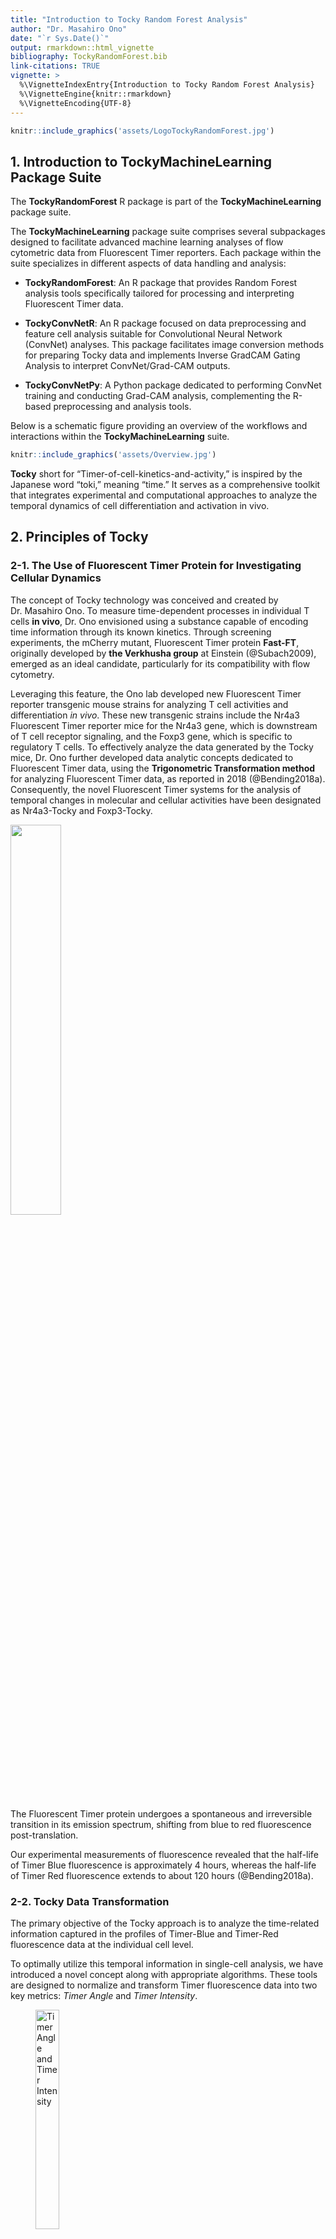 ```yaml
---
title: "Introduction to Tocky Random Forest Analysis"
author: "Dr. Masahiro Ono"
date: "`r Sys.Date()`"
output: rmarkdown::html_vignette
bibliography: TockyRandomForest.bib  
link-citations: TRUE
vignette: >
  %\VignetteIndexEntry{Introduction to Tocky Random Forest Analysis}
  %\VignetteEngine{knitr::rmarkdown}
  %\VignetteEncoding{UTF-8}
---
```



```r
knitr::include_graphics('assets/LogoTockyRandomForest.jpg')
```

## 1. Introduction to TockyMachineLearning Package Suite

The **TockyRandomForest** R package is part of the **TockyMachineLearning** package suite.

The **TockyMachineLearning** package suite comprises several subpackages designed to facilitate advanced machine learning analyses of flow cytometric data from Fluorescent Timer reporters. Each package within the suite specializes in different aspects of data handling and analysis:

- **TockyRandomForest**: An R package that provides Random Forest analysis tools specifically tailored for processing and interpreting Fluorescent Timer data.
  
- **TockyConvNetR**: An R package focused on data preprocessing and feature cell analysis suitable for Convolutional Neural Network (ConvNet) analyses. This package facilitates image conversion methods for preparing Tocky data and implements Inverse GradCAM Gating Analysis to interpret ConvNet/Grad-CAM outputs.

- **TockyConvNetPy**: A Python package dedicated to performing ConvNet training and conducting Grad-CAM analysis, complementing the R-based preprocessing and analysis tools.

Below is a schematic figure providing an overview of the workflows and interactions within the **TockyMachineLearning** suite.


```r
knitr::include_graphics('assets/Overview.jpg')
```

**Tocky** short for "Timer-of-cell-kinetics-and-activity," is inspired by the Japanese word "toki," meaning "time." It serves as a comprehensive toolkit that integrates experimental and computational approaches to analyze the temporal dynamics of cell differentiation and activation in vivo.

## 2. Principles of Tocky

### 2-1. The Use of Fluorescent Timer Protein for Investigating Cellular Dynamics

The concept of Tocky technology was conceived and created by Dr. Masahiro Ono. To measure time-dependent processes in individual T cells **in vivo**, Dr. Ono envisioned using a substance capable of encoding time information through its known kinetics. Through screening experiments, the mCherry mutant, Fluorescent Timer protein **Fast-FT**, originally developed by **the Verkhusha group** at Einstein (@Subach2009), emerged as an ideal candidate, particularly for its compatibility with flow cytometry.

Leveraging this feature, the Ono lab developed new Fluorescent Timer reporter transgenic mouse strains for analyzing T cell activities and differentiation *in vivo*. These new transgenic strains include the Nr4a3 Fluorescent Timer reporter mice for the Nr4a3 gene, which is downstream of T cell receptor signaling, and the Foxp3 gene, which is specific to regulatory T cells. To effectively analyze the data generated by the Tocky mice, Dr. Ono further developed data analytic concepts dedicated to Fluorescent Timer data, using the **Trigonometric Transformation method** for analyzing Fluorescent Timer data, as reported in 2018 (@Bending2018a). Consequently, the novel Fluorescent Timer systems for the analysis of temporal changes in molecular and cellular activities have been designated as Nr4a3-Tocky and Foxp3-Tocky.

<img src="assets/FluorescentTimer.jpg" align="center" width= 40%>

The Fluorescent Timer protein undergoes a spontaneous and irreversible transition in its emission spectrum, shifting from blue to red fluorescence post-translation.

Our experimental measurements of fluorescence revealed that the half-life of Timer Blue fluorescence is approximately 4 hours, whereas the half-life of Timer Red fluorescence extends to about 120 hours (@Bending2018a).



### 2-2. Tocky Data Transformation

The primary objective of the Tocky approach is to analyze the time-related information captured in the profiles of Timer-Blue and Timer-Red fluorescence data at the individual cell level.

To optimally utilize this temporal information in single-cell analysis, we have introduced a novel concept along with appropriate algorithms. These tools are designed to normalize and transform Timer fluorescence data into two key metrics: *Timer Angle* and *Timer Intensity*.

![**Timer Angle and Timer Intensity**](assets/Angleconversion.jpg){ width=30% align="center"}

*Timer Angle* is defined as the angle (in degrees, ranging from 0 to 90) measured from the Timer-Blue axis towards the Timer-Red axis. *Timer Intensity* represents the distance (or *norm*) from each cell to the origin (where Timer-Blue = Timer-Red = 0).

Normalized and **trigonometric-transformed** Timer fluorescence data offer opportunities to analyze *real-time* transcriptional activities and *cumulative* (historical) activities observed in the days leading up to the experimental analysis of cells, as demonstrated in our previous reports (@Bending2018a; @Bending2018b).


## 3. Data Preprocessing

Install and use [the **TockyPrep** R package](https://github.com/MonoTockyLab/TockyPrep) to preprocess flow cytometric Fluorescent Timer data (@TockyPrep2024).

<img src="assets/TockyPrep.png" align="center" width= 40%>

## References
